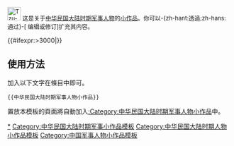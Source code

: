<noinclude></noinclude><div class="notice metadata" id="stub" style="font-size: small;">[[File:Tzu-Chung Chang.jpg|30px]]&nbsp;这是关于[[中华民国大陆时期]][[:Category:中华民国大陆时期军事人物|军事人物]]的[[Wikipedia:小作品|小作品]]。你可以-{zh-hant:透過;zh-hans:通过}-<span class="plainlinks">[{{fullurl:{{FULLPAGENAME}}|action=edit}} 编辑或修订]</span>扩充其内容。</div><includeonly>[[Category:中华民国大陆时期军事人物小作品|{{PAGENAME}}]]{{#ifexpr:{{PAGESIZE:{{FULLPAGENAME}}|R}}>3000|[[Category:字数已超过3000字节的小作品|{{PAGENAME}}]]}}</includeonly><noinclude>

==使用方法==
加入以下文字在條目中即可。<pre>{{中华民国大陆时期军事人物小作品}}</pre>

置放本模板的頁面將自動加入[[:Category:中华民国大陆时期军事人物小作品]]中。

[[Category:中华民国大陆时期军事人物小作品|*]]
[[Category:中华民国大陆时期军事小作品模板]]
[[Category:中华民国大陆时期人物小作品模板]]
[[Category:中国军事人物小作品模板]]
</noinclude>